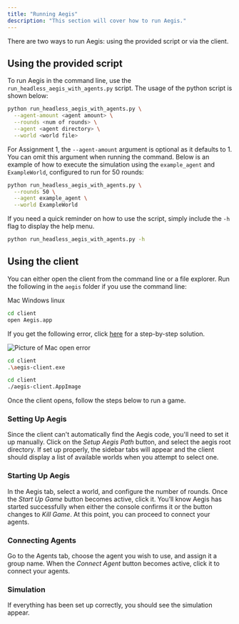 ```yaml
---
title: "Running Aegis"
description: "This section will cover how to run Aegis."
---
```


There are two ways to run Aegis: using the provided script or via the client.

## Using the provided script

To run Aegis in the command line, use the `run_headless_aegis_with_agents.py` script. 
The usage of the python script is shown below:

```bash
python run_headless_aegis_with_agents.py \
  --agent-amount <agent amount> \
  --rounds <num of rounds> \
  --agent <agent directory> \
  --world <world file>
```

For Assignment 1, the `--agent-amount` argument is optional as it defaults to 1. You can omit
this argument when running the command. Below is an example of how to execute the simulation using
the `example_agent` and `ExampleWorld`, configured to run for 50 rounds:

```bash
python run_headless_aegis_with_agents.py \
  --rounds 50 \
  --agent example_agent \
  --world ExampleWorld
```

If you need a quick reminder on how to use the script, simply include the `-h` flag to display the help menu.

```bash
python run_headless_aegis_with_agents.py -h
```

## Using the client

You can either open the client from the command line or a file
explorer. Run the following in the `aegis` folder if you
use the command line:

<Tabs defaultValue="mac">

<TabsList>

<TabsTrigger value="mac">Mac</TabsTrigger>
<TabsTrigger value="windows">Windows</TabsTrigger>
<TabsTrigger value="linux">linux</TabsTrigger>

</TabsList>

<TabsContent value="mac">

```bash
cd client
open Aegis.app
```

If you get the following error, click [here](/common-errors/mac-errors) for a step-by-step solution.

<Image src="/mac_error.png" alt="Picture of Mac open error" width={256} height={256} />

</TabsContent>

<TabsContent value="windows">

```bash
cd client
.\aegis-client.exe
```

</TabsContent>

<TabsContent value="linux">

```bash
cd client
./aegis-client.AppImage
```

</TabsContent>

</Tabs>

Once the client opens, follow the steps below to run a game.

<Steps>

### Setting Up Aegis

Since the client can't automatically find the Aegis code, you'll need to set it up manually. Click on the _Setup Aegis Path_ button,
and select the aegis root directory. If set up properly, the sidebar tabs will appear and the client should display a list of available
worlds when you attempt to select one.

### Starting Up Aegis

In the Aegis tab, select a world, and configure the number of rounds. Once the _Start Up Game_ button becomes active, click it. You’ll
know Aegis has started successfully when either the console confirms it or the button changes to _Kill Game_. At this point, you can proceed
to connect your agents.

### Connecting Agents

Go to the Agents tab, choose the agent you wish to use, and assign it a group name. When the _Connect Agent_ button becomes active, click
it to connect your agents.

### Simulation

If everything has been set up correctly, you should see the simulation appear.

</Steps>
